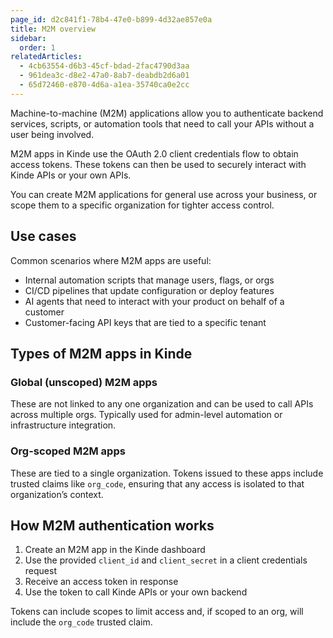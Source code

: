 ```yaml
---
page_id: d2c841f1-78b4-47e0-b899-4d32ae857e0a
title: M2M overview
sidebar:
  order: 1
relatedArticles:
  - 4cb63554-d6b3-45cf-bdad-2fac4790d3aa
  - 961dea3c-d8e2-47a0-8ab7-deabdb2d6a01
  - 65d72460-e870-4d6a-a1ea-35740ca0e2cc
---
```


Machine-to-machine (M2M) applications allow you to authenticate backend services, scripts, or automation tools that need to call your APIs without a user being involved.

M2M apps in Kinde use the OAuth 2.0 client credentials flow to obtain access tokens. These tokens can then be used to securely interact with Kinde APIs or your own APIs.

You can create M2M applications for general use across your business, or scope them to a specific organization for tighter access control.

## Use cases

Common scenarios where M2M apps are useful:

- Internal automation scripts that manage users, flags, or orgs
- CI/CD pipelines that update configuration or deploy features
- AI agents that need to interact with your product on behalf of a customer
- Customer-facing API keys that are tied to a specific tenant

## Types of M2M apps in Kinde

### Global (unscoped) M2M apps

These are not linked to any one organization and can be used to call APIs across multiple orgs. Typically used for admin-level automation or infrastructure integration.

### Org-scoped M2M apps

These are tied to a single organization. Tokens issued to these apps include trusted claims like `org_code`, ensuring that any access is isolated to that organization’s context.

## How M2M authentication works

1. Create an M2M app in the Kinde dashboard
2. Use the provided `client_id` and `client_secret` in a client credentials request
3. Receive an access token in response
4. Use the token to call Kinde APIs or your own backend

Tokens can include scopes to limit access and, if scoped to an org, will include the `org_code` trusted claim.


